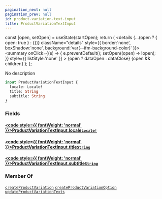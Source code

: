 ```yaml
---
pagination_next: null
pagination_prev: null
id: product-variation-text-input
title: ProductVariationTextInput
---
```









  const [open, setOpen] = useState(startOpen);
  return (
    <details {...(open ? { open: true } : {})} className="details" style={{ border:'none', boxShadow:'none', background:'var(--ifm-background-color)' }}>
      <summary
        onClick={(e) => {
          e.preventDefault();
          setOpen((open) => !open);
        }}
        style={{ listStyle:'none' }}
      >
      {open ? dataOpen : dataClose}
      </summary>
      {open && children}
    </details>
  );
};








No description


```graphql
input ProductVariationTextInput {
  locale: Locale!
  title: String
  subtitle: String
}
```




### Fields

#### [<code style={{ fontWeight: 'normal' }}>ProductVariationTextInput.<b>locale</b></code>](#)<Bullet />[`Locale!`](/types/scalars/locale.mdx) <Badge class="badge badge--secondary" text="non-null"/> <Badge class="badge badge--secondary" text="scalar"/> 



#### [<code style={{ fontWeight: 'normal' }}>ProductVariationTextInput.<b>title</b></code>](#)<Bullet />[`String`](/types/scalars/string.mdx) <Badge class="badge badge--secondary" text="scalar"/> 



#### [<code style={{ fontWeight: 'normal' }}>ProductVariationTextInput.<b>subtitle</b></code>](#)<Bullet />[`String`](/types/scalars/string.mdx) <Badge class="badge badge--secondary" text="scalar"/> 







### Member Of

[`createProductVariation`](/operations/mutations/create-product-variation.mdx)  <Badge class="badge badge--secondary" text="mutation"/><Bullet />[`createProductVariationOption`](/operations/mutations/create-product-variation-option.mdx)  <Badge class="badge badge--secondary" text="mutation"/><Bullet />[`updateProductVariationTexts`](/operations/mutations/update-product-variation-texts.mdx)  <Badge class="badge badge--secondary" text="mutation"/>

